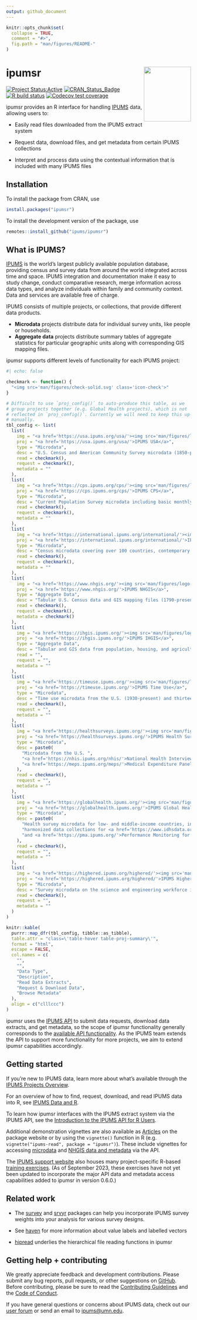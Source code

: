 ```yaml
---
output: github_document
---
```


<!-- README.md is generated from README.Rmd. Please edit that file -->

```r
knitr::opts_chunk$set(
  collapse = TRUE,
  comment = "#>",
  fig.path = "man/figures/README-"
)
```

# ipumsr <img src="man/figures/logo.png" align="right" height="149" width="128.5"/>

<!-- badges: start -->

[![Project
Status:Active](https://www.repostatus.org/badges/latest/active.svg)](https://www.repostatus.org/#active)
[![CRAN_Status_Badge](https://www.r-pkg.org/badges/version/ipumsr)](https://CRAN.R-project.org/package=ipumsr)
[![R build
status](https://github.com/ipums/ipumsr/workflows/R-CMD-check/badge.svg)](https://github.com/ipums/ipumsr/actions)
[![Codecov test
coverage](https://codecov.io/gh/ipums/ipumsr/branch/main/graph/badge.svg)](https://app.codecov.io/gh/ipums/ipumsr?branch=main)

<!-- badges: end -->

ipumsr provides an R interface for handling
[IPUMS](https://www.ipums.org) data, allowing users to:

-   Easily read files downloaded from the IPUMS extract system

-   Request data, download files, and get metadata from certain IPUMS
collections

-   Interpret and process data using the contextual information that is
included with many IPUMS files

## Installation

To install the package from CRAN, use

```r
install.packages("ipumsr")
```

To install the development version of the package, use

```r
remotes::install_github("ipums/ipumsr")
```

## What is IPUMS?

[IPUMS](https://www.ipums.org/mission-purpose) is the world's largest
publicly available population database, providing census and survey data
from around the world integrated across time and space. IPUMS
integration and documentation make it easy to study change, conduct
comparative research, merge information across data types, and analyze
individuals within family and community context. Data and services are
available free of charge.

IPUMS consists of multiple projects, or collections, that provide
different data products.

-   **Microdata** projects distribute data for individual survey units,
like people or households.
-   **Aggregate data** projects distribute summary tables of aggregate
statistics for particular geographic units along with corresponding
GIS mapping files.

ipumsr supports different levels of functionality for each IPUMS project:

```r
#| echo: false

checkmark <- function() {
  "<img src='man/figures/check-solid.svg' class='icon-check'>"
}

# Difficult to use `proj_config()` to auto-produce this table, as we
# group projects together (e.g. Global Health projects), which is not
# reflected in `proj_config()`. Currently we will need to keep this up-to-date
# manually.
tbl_config <- list(
  list(
    img = "<a href='https://usa.ipums.org/usa/'><img src='man/figures/logo-square_usa_50x50.png'></a>",
    proj = "<a href='https://usa.ipums.org/usa/'>IPUMS USA</a>",
    type = "Microdata", 
    desc = "U.S. Census and American Community Survey microdata (1850-present)", 
    read = checkmark(), 
    request = checkmark(), 
    metadata = ""
  ),
  list(
    img = "<a href='https://cps.ipums.org/cps/'><img src='man/figures/logo-square_cps_50x50.png'></a>",
    proj = "<a href='https://cps.ipums.org/cps/'>IPUMS CPS</a>", 
    type = "Microdata", 
    desc = "Current Population Survey microdata including basic monthly surveys and supplements (1962-present)", 
    read = checkmark(), 
    request = checkmark(), 
    metadata = ""
  ),
  list(
    img = "<a href='https://international.ipums.org/international/'><img src='man/figures/logo-square_international_50x50.png'></a>",
    proj = "<a href='https://international.ipums.org/international/'>IPUMS International</a>",
    type = "Microdata", 
    desc = "Census microdata covering over 100 countries, contemporary and historical", 
    read = checkmark(), 
    request = checkmark(), 
    metadata = ""
  ),
  list(
    img = "<a href='https://www.nhgis.org/'><img src='man/figures/logo-square_nhgis50x50.png'></a>",
    proj = "<a href='https://www.nhgis.org/'>IPUMS NHGIS</a>", 
    type = "Aggregate Data", 
    desc = "Tabular U.S. Census data and GIS mapping files (1790-present)", 
    read = checkmark(),
    request = checkmark(), 
    metadata = checkmark()
  ),
  list(
    img = "<a href='https://ihgis.ipums.org/'><img src='man/figures/logo-square_ihgis_50x50.png'></a>",
    proj = "<a href='https://ihgis.ipums.org/'>IPUMS IHGIS</a>", 
    type = "Aggregate Data", 
    desc = "Tabular and GIS data from population, housing, and agricultural censuses around the world", 
    read = "", 
    request = "", 
    metadata = ""
  ),
  list(
    img = "<a href='https://timeuse.ipums.org/'><img src='man/figures/logo-square_time-use_50x50.png'></a>",
    proj = "<a href='https://timeuse.ipums.org/'>IPUMS Time Use</a>", 
    type = "Microdata", 
    desc = "Time use microdata from the U.S. (1930-present) and thirteen other countries (1965-present)", 
    read = checkmark(), 
    request = "", 
    metadata = ""
  ),
  list(
    img = "<a href='https://healthsurveys.ipums.org/'><img src='man/figures/logo-square_health-surveys_50x50.png'></a>",
    proj = "<a href='https://healthsurveys.ipums.org/'>IPUMS Health Surveys</a>", 
    type = "Microdata", 
    desc = paste0(
      "Microdata from the U.S. ",
      "<a href='https://nhis.ipums.org/nhis/'>National Health Interview Survey (NHIS)</a> (1963-present) and ",
      "<a href='https://meps.ipums.org/meps/'>Medical Expenditure Panel Survey (MEPS)</a> (1996-present)"
    ),
    read = checkmark(), 
    request = "", 
    metadata = ""
  ),
  list(
    img = "<a href='https://globalhealth.ipums.org/'><img src='man/figures/logo-square_global-health_50x50.png'></a>",
    proj = "<a href='https://globalhealth.ipums.org/'>IPUMS Global Health</a>", 
    type = "Microdata",
    desc = paste0(
      "Health survey microdata for low- and middle-income countries, including ",
      "harmonized data collections for <a href='https://www.idhsdata.org/'>Demographic and Health Surveys (DHS)</a> ",
      "and <a href='https://pma.ipums.org/'>Performance Monitoring for Action (PMA)</a> surveys"
    ),
    read = checkmark(), 
    request = "", 
    metadata = ""
  ),
  list(
    img = "<a href='https://highered.ipums.org/highered/'><img src='man/figures/logo-square_higher-ed_50x50.png'></a>",
    proj = "<a href='https://highered.ipums.org/highered/'>IPUMS Higher Ed</a>", 
    type = "Microdata", 
    desc = "Survey microdata on the science and engineering workforce in the U.S. from 1993 to 2013", 
    read = checkmark(), 
    request = "", 
    metadata = ""
  )
)

knitr::kable(
  purrr::map_dfr(tbl_config, tibble::as_tibble),
  table.attr = "class=\'table-hover table-proj-summary\'",
  format = "html",
  escape = FALSE,
  col.names = c(
    "",
    "",
    "Data Type",
    "Description",
    "Read Data Extracts",
    "Request & Download Data",
    "Browse Metadata"
  ),
  align = c("clllccc")
)
```

ipumsr uses the [IPUMS API](https://developer.ipums.org/) to submit data
requests, download data extracts, and get metadata, so the scope of
ipumsr functionality generally corresponds to the [available API
functionality](https://developer.ipums.org/docs/v2/apiprogram/apis/). As
the IPUMS team extends the API to support more functionality for more
projects, we aim to extend ipumsr capabilities accordingly.

## Getting started

If you're new to IPUMS data, learn more about what's available through
the [IPUMS Projects Overview](https://www.ipums.org/overview).

For an overview of how to find, request, download, and read IPUMS data
into R, see [IPUMS Data and
R](https://tech.popdata.org/ipumsr/articles/ipums.html).

To learn how ipumsr interfaces with the IPUMS extract system via the
IPUMS API, see the [Introduction to the IPUMS API for R
Users](https://tech.popdata.org/ipumsr/articles/ipums-api.html).

Additional demonstration vignettes are also available as
[Articles](https://tech.popdata.org/ipumsr/articles/) on the package
website or by using the `vignette()` function in R (e.g.
`vignette("ipums-read", package = "ipumsr")`). These include vignettes
for accessing
[microdata](https://tech.popdata.org/ipumsr/articles/ipums-api-micro.html)
and [NHGIS data and
metadata](https://tech.popdata.org/ipumsr/articles/ipums-api-nhgis.html)
via the API.

The [IPUMS support website](https://www.ipums.org/support) also houses
many project-specific R-based [training
exercises](https://www.ipums.org/support/exercises). (As of September
2023, these exercises have not yet been updated to incorporate the major
API data and metadata access capabilities added to ipumsr in version
0.6.0.)

## Related work

-   The [survey](http://r-survey.r-forge.r-project.org/survey/) and
[srvyr](https://github.com/gergness/srvyr/) packages can help you
incorporate IPUMS survey weights into your analysis for various
survey designs.

-   See [haven](https://haven.tidyverse.org/index.html) for more
information about value labels and labelled vectors

-   [hipread](https://github.com/ipums/hipread) underlies the
hierarchical file reading functions in ipumsr

## Getting help + contributing

We greatly appreciate feedback and development contributions. Please
submit any bug reports, pull requests, or other suggestions on
[GitHub](https://github.com/ipums/ipumsr/issues). Before contributing,
please be sure to read the [Contributing
Guidelines](https://github.com/ipums/ipumsr/blob/master/CONTRIBUTING.md)
and the [Code of
Conduct](https://github.com/ipums/ipumsr/blob/master/CONDUCT.md).

If you have general questions or concerns about IPUMS data, check out
our [user forum](https://forum.ipums.org) or send an email to
[ipums\@umn.edu](mailto:ipums@umn.edu){.email}.
